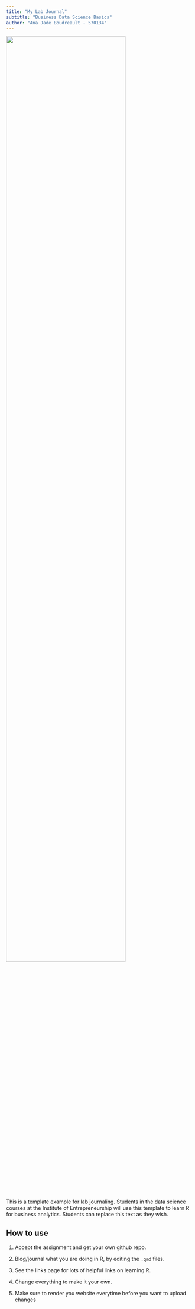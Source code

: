 ```yaml
---
title: "My Lab Journal"
subtitle: "Business Data Science Basics"
author: "Ana Jade Boudreault - 570134"
---
```


![](assets/logo/TIE_logo.svg){width="80%" fig-align="center"}

This is a template example for lab journaling. Students in the data science courses at the Institute of Entrepreneurship will use this template to learn R for business analytics. Students can replace this text as they wish.

## How to use

1.  Accept the assignment and get your own github repo.

2.  Blog/journal what you are doing in R, by editing the `.qmd` files.

3.  See the links page for lots of helpful links on learning R.

4.  Change everything to make it your own.

5.  Make sure to render you website everytime before you want to upload changes
